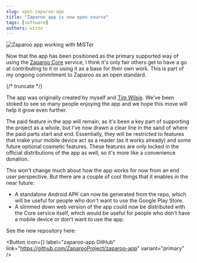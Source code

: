 ```yaml
---
slug: open-zaparoo-app
title: "Zaparoo app is now open source"
tags: [software]
authors: wizzo
---
```


![Zaparoo app working with MiSTer](cover.jpg)

Now that the app has been positioned as the primary supported way of using the [Zaparoo Core](/projects/#core) service, I think it's only fair others get to have a go at contributing to it or using it as a base for their own work. This is part of my ongoing commitment to Zaparoo as an open standard.

{/* truncate */}

The app was originally created by myself and [Tim Wilsie](https://timwilsie.art/). We've been stoked to see so many people enjoying the app and we hope this move will help it grow even further.

The paid feature in the app will remain, as it's been a key part of supporting the project as a whole, but I've now drawn a clear line in the sand of where the paid parts start and end. Essentially, they will be restricted to features that make your mobile device act as a reader (as it works already) and some future optional cosmetic features. These features are only locked in the official distributions of the app as well, so it's more like a convenience donation.

This won't change much about how the app works for now from an end user perspective. But there are a couple of cool things that it enables in the near future:

- A standalone Android APK can now be generated from the repo, which will be useful for people who don't want to use the Google Play Store.
- A slimmed down web version of the app could now be distributed with the Core service itself, which would be useful for people who don't have a mobile device or don't want to use the app.

See the new repository here:

<Button
  icon={<FAIcon icon="fa-brands fa-github" />}
  label="zaparoo-app GitHub"
  link="https://github.com/ZaparooProject/zaparoo-app"
  variant="primary"
/>

